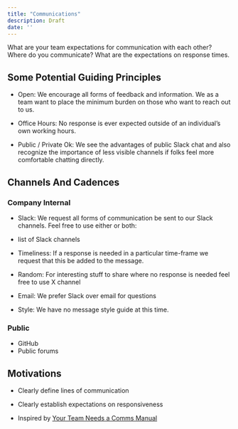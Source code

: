 ```yaml
---
title: "Communications"
description: Draft
date: ''
---
```


What are your team expectations for communication with each other? Where do you communicate? What are the expectations on response times. 


## Some Potential Guiding Principles

-   Open: We encourage all forms of feedback and information. We as a team want to place the minimum burden on those who want to reach out to us.

-   Office Hours: No response is ever expected outside of an individual's own working hours.

-   Public / Private Ok: We see the advantages of public Slack chat and also recognize the importance of less visible channels if folks feel more comfortable chatting directly.

## Channels And Cadences

### Company Internal

-   Slack: We request all forms of communication be sent to our Slack channels. Feel free to use either or both:

  - list of Slack channels

-   Timeliness: If a response is needed in a particular time-frame we request that this be added to the message.

-   Random: For interesting stuff to share where no response is needed feel free to use X channel

-   Email: We prefer Slack over email for questions

-   Style: We have no message style guide at this time.

### Public

-   GitHub
-   Public forums

## Motivations

-   Clearly define lines of communication

-   Clearly establish expectations on responsiveness

-   Inspired by [Your Team Needs a Comms Manual](https://medium.com/on-human-centric-systems/your-team-needs-a-comms-manual-81d13402d165)
